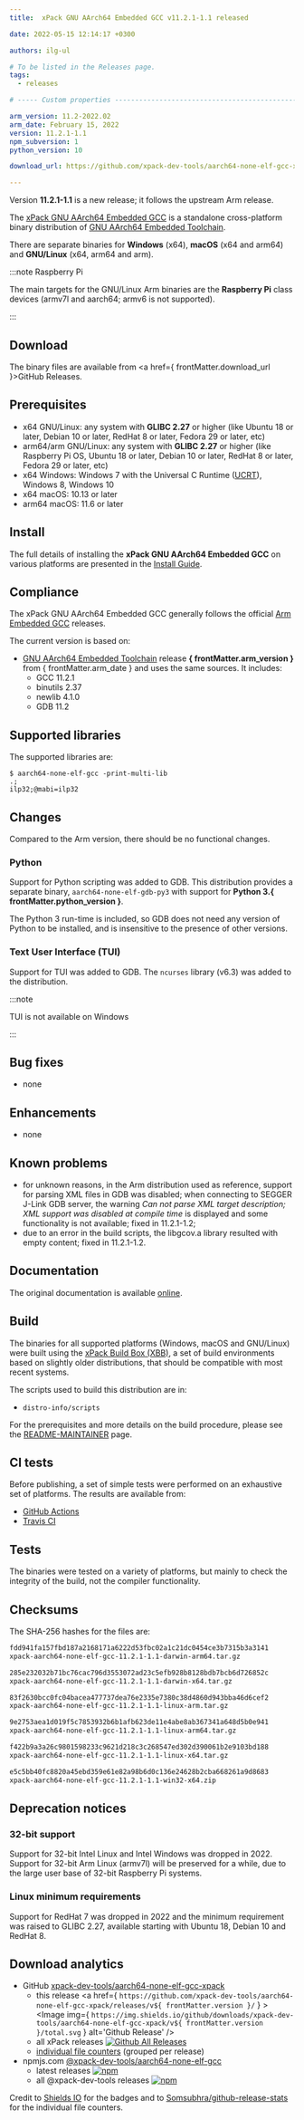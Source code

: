 ```yaml
---
title:  xPack GNU AArch64 Embedded GCC v11.2.1-1.1 released

date: 2022-05-15 12:14:17 +0300

authors: ilg-ul

# To be listed in the Releases page.
tags:
  - releases

# ----- Custom properties -----------------------------------------------------

arm_version: 11.2-2022.02
arm_date: February 15, 2022
version: 11.2.1-1.1
npm_subversion: 1
python_version: 10

download_url: https://github.com/xpack-dev-tools/aarch64-none-elf-gcc-xpack/releases/tag/v11.2.1-1.1/

---
```


Version **11.2.1-1.1** is a new release; it follows the upstream Arm release.

<!-- truncate -->


The [xPack GNU AArch64 Embedded GCC](https://xpack.github.io/dev-tools/aarch64-none-elf-gcc/)
is a standalone cross-platform binary distribution of
[GNU AArch64 Embedded Toolchain](https://developer.arm.com/tools-and-software/open-source-software/developer-tools/gnu-toolchain).

There are separate binaries for **Windows** (x64),
**macOS** (x64 and arm64) and **GNU/Linux** (x64, arm64 and arm).

:::note Raspberry Pi

The main targets for the GNU/Linux Arm
binaries are the **Raspberry Pi** class devices (armv7l and aarch64;
armv6 is not supported).

:::

## Download

The binary files are available from <a href={ frontMatter.download_url }>GitHub Releases</a>.

## Prerequisites

- x64 GNU/Linux: any system with **GLIBC 2.27** or higher
  (like Ubuntu 18 or later, Debian 10 or later, RedHat 8 or later,
  Fedora 29 or later, etc)
- arm64/arm GNU/Linux: any system with **GLIBC 2.27** or higher
  (like Raspberry Pi OS, Ubuntu 18 or later, Debian 10 or later, RedHat 8 or later,
  Fedora 29 or later, etc)
- x64 Windows: Windows 7 with the Universal C Runtime
  ([UCRT](https://support.microsoft.com/en-us/topic/update-for-universal-c-runtime-in-windows-c0514201-7fe6-95a3-b0a5-287930f3560c)),
  Windows 8, Windows 10
- x64 macOS: 10.13 or later
- arm64 macOS: 11.6 or later

## Install

The full details of installing the **xPack GNU AArch64 Embedded GCC** on various platforms
are presented in the [Install Guide](/docs/install/).

## Compliance

The xPack GNU AArch64 Embedded GCC generally follows the official
[Arm Embedded GCC](https://developer.arm.com/tools-and-software/open-source-software/developer-tools/gnu-toolchain/downloads/)
releases.

The current version is based on:

- [GNU AArch64 Embedded Toolchain](https://developer.arm.com/open-source/gnu-toolchain/gnu-rm)
release **{ frontMatter.arm_version }** from { frontMatter.arm_date }
and uses the same sources. It includes:
  - GCC 11.2.1
  - binutils 2.37
  - newlib 4.1.0
  - GDB 11.2

## Supported libraries

The supported libraries are:

```console
$ aarch64-none-elf-gcc -print-multi-lib
.;
ilp32;@mabi=ilp32
```

## Changes

Compared to the Arm version, there should be no functional changes.

### Python

Support for Python scripting was added to GDB. This distribution provides
a separate binary, `aarch64-none-elf-gdb-py3` with
support for **Python 3.{ frontMatter.python_version }**.

The Python 3 run-time is included, so GDB does not need any version of
Python to be installed, and is insensitive to the presence of other
versions.

### Text User Interface (TUI)

Support for TUI was added to GDB. The `ncurses` library (v6.3) was added to
the distribution.

:::note

TUI is not available on Windows

:::

## Bug fixes

- none

## Enhancements

- none

## Known problems

- for unknown reasons, in the Arm distribution used as reference,
  support for parsing XML files in GDB was disabled; when connecting
  to SEGGER J-Link GDB server, the warning _Can not parse XML target
  description; XML support was disabled at compile time_ is displayed
  and some functionality is not available; fixed in 11.2.1-1.2;
- due to an error in the build scripts, the libgcov.a library resulted
  with empty content; fixed in 11.2.1-1.2.

## Documentation

The original documentation is available
[online](https://gcc.gnu.org/onlinedocs/).

## Build

The binaries for all supported platforms
(Windows, macOS and GNU/Linux) were built using the
[xPack Build Box (XBB)](https://xpack.github.io/xbb/), a set
of build environments based on slightly older distributions, that should be
compatible with most recent systems.

The scripts used to build this distribution are in:

- `distro-info/scripts`

For the prerequisites and more details on the build procedure, please see the
[README-MAINTAINER](https://github.com/xpack-dev-tools/aarch64-none-elf-gcc-xpack/blob/xpack/README-MAINTAINER.md) page.

## CI tests

Before publishing, a set of simple tests were performed on an exhaustive
set of platforms. The results are available from:

- [GitHub Actions](https://github.com/xpack-dev-tools/aarch64-none-elf-gcc-xpack/actions/)
- [Travis CI](https://app.travis-ci.com/github/xpack-dev-tools/aarch64-none-elf-gcc-xpack/builds/)

## Tests

The binaries were tested on a variety of platforms,
but mainly to check the integrity of the
build, not the compiler functionality.

## Checksums

The SHA-256 hashes for the files are:

```txt
fdd941fa157fbd187a2168171a6222d53fbc02a1c21dc0454ce3b7315b3a3141
xpack-aarch64-none-elf-gcc-11.2.1-1.1-darwin-arm64.tar.gz

285e232032b71bc76cac796d3553072ad23c5efb928b8128bdb7bcb6d726852c
xpack-aarch64-none-elf-gcc-11.2.1-1.1-darwin-x64.tar.gz

83f2630bcc0fc04bacea477737dea76e2335e7380c38d4860d943bba46d6cef2
xpack-aarch64-none-elf-gcc-11.2.1-1.1-linux-arm.tar.gz

9e2753aea1d019f5c7853932b6b1afb623de11e4abe8ab367341a648d5b0e941
xpack-aarch64-none-elf-gcc-11.2.1-1.1-linux-arm64.tar.gz

f422b9a3a26c9801598233c9621d218c3c268547ed302d390061b2e9103bd188
xpack-aarch64-none-elf-gcc-11.2.1-1.1-linux-x64.tar.gz

e5c5bb40fc8820a45ebd359e61e82a98b6d0c136e24628b2cba668261a9d8683
xpack-aarch64-none-elf-gcc-11.2.1-1.1-win32-x64.zip

```

## Deprecation notices

### 32-bit support

Support for 32-bit Intel Linux and Intel Windows was
dropped in 2022. Support for 32-bit Arm Linux (armv7l) will be preserved
for a while, due to the large user base of 32-bit Raspberry Pi systems.

### Linux minimum requirements

Support for RedHat 7 was dropped in 2022 and the
minimum requirement was raised to GLIBC 2.27, available starting
with Ubuntu 18, Debian 10 and RedHat 8.

## Download analytics

- GitHub [xpack-dev-tools/aarch64-none-elf-gcc-xpack](https://github.com/xpack-dev-tools/aarch64-none-elf-gcc-xpack/)
  - this release <a href={ `https://github.com/xpack-dev-tools/aarch64-none-elf-gcc-xpack/releases/v${ frontMatter.version }/` } ><Image img={ `https://img.shields.io/github/downloads/xpack-dev-tools/aarch64-none-elf-gcc-xpack/v${ frontMatter.version }/total.svg` } alt='Github Release' /></a>
  - all xPack releases [![Github All Releases](https://img.shields.io/github/downloads/xpack-dev-tools/aarch64-none-elf-gcc-xpack/total.svg)](https://github.com/xpack-dev-tools/aarch64-none-elf-gcc-xpack/releases/)
  - [individual file counters](https://somsubhra.github.io/github-release-stats/?username=xpack-dev-tools&repository=aarch64-none-elf-gcc-xpack) (grouped per release)
- npmjs.com [@xpack-dev-tools/aarch64-none-elf-gcc](https://www.npmjs.com/package/@xpack-dev-tools/aarch64-none-elf-gcc)
  - latest releases [![npm](https://img.shields.io/npm/dw/@xpack-dev-tools/aarch64-none-elf-gcc.svg)](https://www.npmjs.com/package/@xpack-dev-tools/aarch64-none-elf-gcc/)
  - all @xpack-dev-tools releases [![npm](https://img.shields.io/npm/dt/@xpack-dev-tools/aarch64-none-elf-gcc.svg)](https://www.npmjs.com/package/@xpack-dev-tools/aarch64-none-elf-gcc/)

Credit to [Shields IO](https://shields.io) for the badges and to
[Somsubhra/github-release-stats](https://github.com/Somsubhra/github-release-stats)
for the individual file counters.
